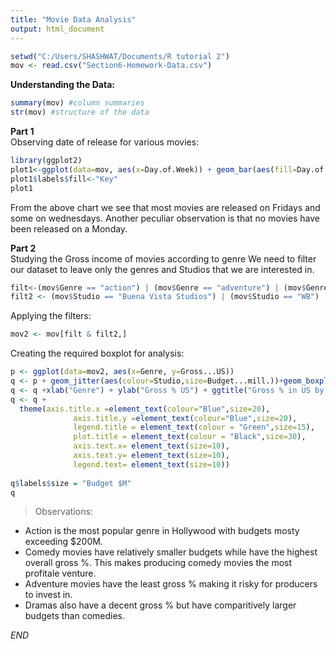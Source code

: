 ---
title: "Movie Data Analysis"
output: html_document
---

```{r setup, echo=FALSE, message=FALSE}
setwd("C:/Users/SHASHWAT/Documents/R tutorial 2")
mov <- read.csv("Section6-Homework-Data.csv")
```
**Understanding the Data:**
```{r}
summary(mov) #column summaries
str(mov) #structure of the data
```

**Part 1**  
Observing date of release for various movies:
```{r fig.cap="Figure 1: This is a plot showing the number of movies released on various days of the week"}
library(ggplot2)
plot1<-ggplot(data=mov, aes(x=Day.of.Week)) + geom_bar(aes(fill=Day.of.Week), color="Black")+xlab("Days of the Week")+ylab("Number of movies")
plot1$labels$fill<-"Key"
plot1
```
From the above chart we see that most movies are released on Fridays and some on wednesdays. Another peculiar observation is that no movies have been released on a Monday.  

**Part 2**  
Studying the Gross income of movies according to genre
We need to filter our dataset to leave only the genres and Studios that we are interested in.
```{r}
filt<-(mov$Genre == "action") | (mov$Genre == "adventure") | (mov$Genre == "animation") | (mov$Genre == "comedy") | (mov$Genre == "drama")
filt2 <- (mov$Studio == "Buena Vista Studios") | (mov$Studio == "WB") | (mov$Studio =="Fox") | (mov$Studio =="Universal") | (mov$Studio =="Sony") | (mov$Studio =="Paramount Pictures")
```
Applying the filters:
```{r}
mov2 <- mov[filt & filt2,]
```
Creating the required boxplot for analysis:
```{r fig.cap="Figure 2:This is a boxplot to represent the gross incomes of various movies in accordance to their genre."}
p <- ggplot(data=mov2, aes(x=Genre, y=Gross...US))
q <- p + geom_jitter(aes(colour=Studio,size=Budget...mill.))+geom_boxplot(size=0.5,alpha=0.7,outlier.colour = NA) 
q <- q +xlab("Genre") + ylab("Gross % US") + ggtitle("Gross % in US by Genre")
q <- q + 
  theme(axis.title.x =element_text(colour="Blue",size=20),
              axis.title.y =element_text(colour="Blue",size=20),
              legend.title = element_text(colour = "Green",size=15),
              plot.title = element_text(colour = "Black",size=30),
              axis.text.x= element_text(size=10),
              axis.text.y= element_text(size=10),  
              legend.text= element_text(size=10))
            
q$labels$size = "Budget $M"
q

```

> Observations:  

* Action is the most popular genre in Hollywood with budgets mosty exceeding $200M.    
* Comedy movies have relatively smaller budgets while have the highest overall gross %. This makes producing comedy movies the most profitale venture.  
* Adventure movies have the least gross % making it risky for producers to invest in.  
* Dramas also have a decent gross % but have comparitively larger budgets than comedies.  

*END*

